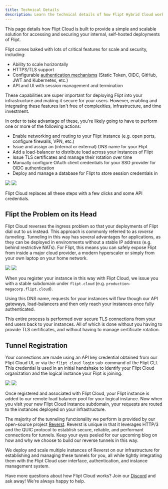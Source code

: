```yaml
---
title: Technical Details
description: Learn the technical details of how Flipt Hybrid Cloud works
---
```


This page details how Flipt Cloud is built to provide a simple and scalable solution for accessing and securing your internal, self-hosted deployments of Flipt.

Flipt comes baked with lots of critical features for scale and security, including:

- Ability to scale horizontally
- HTTPS/TLS support
- Configurable [authentication mechanisms](/configuration/authentication) (Static Token, OIDC, GitHub, JWT and Kubernetes, etc.)
- API and UI with session management and termination

These capabilities are super important for deploying Flipt into your infrastructure and making it secure for your users.
However, enabling and integrating these features isn't free of complexities, infrastructure, and time investment.

In order to take advantage of these, you're likely going to have to perform one or more of the following actions:

- Enable networking and routing to your Flipt instance (e.g. open ports, configure firewalls, VPN, etc.)
- Issue and assign an (internal or external) DNS name for your Flipt
- Add a load-balancer to distribute load across your instances of Flipt
- Issue TLS certificates and manage their rotation over time
- Manually configure OAuth client credentials for your SSO provider for OIDC authentication
- Deploy and manage a database for Flipt to store session credentials in

<img
  className="block dark:hidden"
  src="/images/cloud/architecture/common-infrastructure-light.svg"
/>
<img
  className="hidden dark:block"
  src="/images/cloud/architecture/common-infrastructure-dark.svg"
/>

Flipt Cloud replaces all these steps with a few clicks and some API credentials.

## Flipt the Problem on its Head

Flipt Cloud reverses the ingress problem so that your deployments of Flipt dial out to us instead.
This approach is commonly referred to as _reverse tunneling_.
Tunneling in this way has several advantages for applications, as they can be deployed in environments without a stable IP address (e.g. behind restrictive NATs).
For Flipt, this means you can safely expose Flipt from inside a major cloud provider, a modern hyperscaler or simply from your own laptop on your home network.

<img
  className="block dark:hidden"
  src="/images/cloud/architecture/architecture-overview-light.svg"
/>
<img
  className="hidden dark:block"
  src="/images/cloud/architecture/architecture-overview-dark.svg"
/>

When you register your instance in this way with Flipt Cloud, we issue you with a stable subdomain under `flipt.cloud` (e.g. `production-megacorp.flipt.cloud`).

Using this DNS name, requests for your instances will flow though our API gateways, load-balancers and then only reach your instances once fully authenticated.

This entire process is performed over secure TLS connections from your end users back to your instances.
All of which is done without you having to provide TLS certificates, and without having to manage certificate rotation.

## Tunnel Registration

Your connections are made using an API key credential obtained from our Flipt Cloud UI, or via the `flipt cloud login` sub-command of the Flipt CLI.
This credential is used in an initial handshake to identify your Flipt Cloud organization and the logical instance your Flipt is joining.

<img
  className="block dark:hidden"
  src="/images/cloud/architecture/handshake-light.svg"
/>
<img
  className="hidden dark:block"
  src="/images/cloud/architecture/handshake-dark.svg"
/>

Once registered and associated with Flipt Cloud, your Flipt instance is added to our remote load balancer pool for your logical instance.
Now when you visit your new Flipt Cloud instance subdomain, your requests are routed to the instances deployed on your infrastructure.

The majority of the tunneling functionality we perform is provided by our open-source project [Reverst](https://github.com/flipt-io/reverst).
Reverst is unique in that it leverages HTTP/3 and the QUIC protocol to establish secure, reliable, and performant connections for tunnels.
Keep your eyes peeled for our upcoming blog on how and why we choose to build our reverse tunnels in this way.

We deploy and scale multiple instances of Reverst on our infrastructure for establishing and managing these tunnels for you, all while tightly integrating them with the Flipt Cloud user interface, authentication, and instance management system.

Have more questions about how Flipt Cloud works? Join our [Discord](https://flipt.io/discord) and ask away! We're always happy to help.
